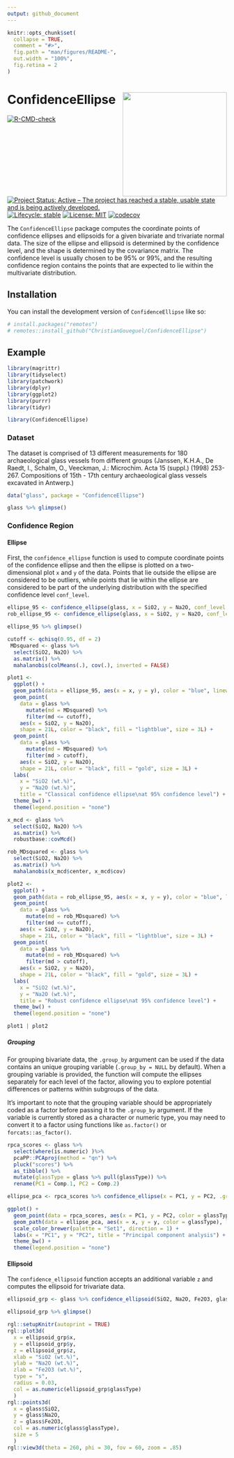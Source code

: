 ```yaml
---
output: github_document
---
```


<!-- README.md is generated from README.Rmd. Please edit that file -->

```r
knitr::opts_chunk$set(
  collapse = TRUE,
  comment = "#>",
  fig.path = "man/figures/README-",
  out.width = "100%",
  fig.retina = 2
)
```


<!-- badges: start -->

# ConfidenceEllipse <img src="man/figures/logo.png" align="right" height="239" alt="" />

[![R-CMD-check](https://github.com/ChristianGoueguel/ConfidenceEllipse/actions/workflows/R-CMD-check.yaml/badge.svg)](https://github.com/ChristianGoueguel/ConfidenceEllipse/actions/workflows/R-CMD-check.yaml)
[![Project Status: Active – The project has reached a stable, usable
state and is being actively
developed.](https://www.repostatus.org/badges/latest/active.svg)](https://www.repostatus.org/#active)
[![Lifecycle:
stable](https://img.shields.io/badge/lifecycle-stable-brightgreen.svg)](https://lifecycle.r-lib.org/articles/stages.html#stable)
[![License:
MIT](https://img.shields.io/badge/License-MIT-blue.svg)](https://opensource.org/licenses/MIT)
[![codecov](https://codecov.io/gh/ChristianGoueguel/ConfidenceEllipse/graph/badge.svg?token=JAGMXN2F70)](https://app.codecov.io/gh/ChristianGoueguel/ConfidenceEllipse)
<!-- badges: end -->

The `ConfidenceEllipse` package computes the coordinate points of confidence ellipses and ellipsoids for a given bivariate and trivariate normal data. The size of the ellipse and ellipsoid is determined by the confidence level, and the shape is determined by the covariance matrix. The confidence level is usually chosen to be 95% or 99%, and the resulting confidence region contains the points that are expected to lie within the multivariate distribution.

## Installation

You can install the development version of `ConfidenceEllipse` like so:

```r
# install.packages("remotes")
# remotes::install_github("ChristianGoueguel/ConfidenceEllipse")
```

## Example

```r
library(magrittr)
library(tidyselect)
library(patchwork)
library(dplyr)
library(ggplot2)
library(purrr)
library(tidyr)
```

```r
library(ConfidenceEllipse)
```

### Dataset

The dataset is comprised of 13 different measurements for 180
archaeological glass vessels from different groups (Janssen, K.H.A., De
Raedt, I., Schalm, O., Veeckman, J.: Microchim. Acta 15 (suppl.) (1998)
253-267. Compositions of 15th - 17th century archaeological glass
vessels excavated in Antwerp.)

```r
data("glass", package = "ConfidenceEllipse")
```

```r
glass %>% glimpse()
```

### Confidence Region
#### Ellipse

First, the `confidence_ellipse` function is used to compute coordinate points of the confidence ellipse and then the ellipse is plotted on a two-dimensional plot `x` and `y` of the data. Points that lie outside the ellipse are considered to be outliers, while points that lie within the ellipse are considered to be part of the underlying distribution with the specified confidence level `conf_level`.

```r
ellipse_95 <- confidence_ellipse(glass, x = SiO2, y = Na2O, conf_level = 0.95)
rob_ellipse_95 <- confidence_ellipse(glass, x = SiO2, y = Na2O, conf_level = 0.95, robust = TRUE)
```

```r
ellipse_95 %>% glimpse()
```

```r
cutoff <- qchisq(0.95, df = 2)
 MDsquared <- glass %>%
  select(SiO2, Na2O) %>%
  as.matrix() %>%
  mahalanobis(colMeans(.), cov(.), inverted = FALSE)
```

```r
plot1 <- 
  ggplot() +
  geom_path(data = ellipse_95, aes(x = x, y = y), color = "blue", linewidth = 1L) +
  geom_point(
    data = glass %>% 
      mutate(md = MDsquared) %>%
      filter(md <= cutoff),
    aes(x = SiO2, y = Na2O),
    shape = 21L, color = "black", fill = "lightblue", size = 3L) +
  geom_point(
    data = glass %>% 
      mutate(md = MDsquared) %>%
      filter(md > cutoff),
    aes(x = SiO2, y = Na2O),
    shape = 21L, color = "black", fill = "gold", size = 3L) +
  labs(
    x = "SiO2 (wt.%)", 
    y = "Na2O (wt.%)",
    title = "Classical confidence ellipse\nat 95% confidence level") +
  theme_bw() +
  theme(legend.position = "none")
```

```r
x_mcd <- glass %>%
  select(SiO2, Na2O) %>%
  as.matrix() %>%
  robustbase::covMcd()

rob_MDsquared <- glass %>%
  select(SiO2, Na2O) %>%
  as.matrix() %>%
  mahalanobis(x_mcd$center, x_mcd$cov)
```

```r
plot2 <- 
  ggplot() +
  geom_path(data = rob_ellipse_95, aes(x = x, y = y), color = "blue", linewidth = 1L) +
  geom_point(
    data = glass %>% 
      mutate(md = rob_MDsquared) %>%
      filter(md <= cutoff),
    aes(x = SiO2, y = Na2O),
    shape = 21L, color = "black", fill = "lightblue", size = 3L) +
  geom_point(
    data = glass %>% 
      mutate(md = rob_MDsquared) %>%
      filter(md > cutoff),
    aes(x = SiO2, y = Na2O),
    shape = 21L, color = "black", fill = "gold", size = 3L) +
  labs(
    x = "SiO2 (wt.%)", 
    y = "Na2O (wt.%)",
    title = "Robust confidence ellipse\nat 95% confidence level") +
  theme_bw() +
  theme(legend.position = "none")
```

```r
plot1 | plot2
```

##### Grouping

For grouping bivariate data, the `.group_by` argument can be used if the data contains an unique grouping variable (`.group_by = NULL` by default). When a grouping variable is provided, the function will compute the ellipses separately for each level of the factor, allowing you to explore potential differences or patterns within subgroups of the data.

It's important to note that the grouping variable should be appropriately coded as a factor before passing it to the `.group_by` argument. If the variable is currently stored as a character or numeric type, you may need to convert it to a factor using functions like `as.factor()` or `forcats::as_factor()`.

```r
rpca_scores <- glass %>%
  select(where(is.numeric) )%>% 
  pcaPP::PCAproj(method = "qn") %>%
  pluck("scores") %>%
  as_tibble() %>%
  mutate(glassType = glass %>% pull(glassType)) %>%
  rename(PC1 = Comp.1, PC2 = Comp.2) 
```

```r
ellipse_pca <- rpca_scores %>% confidence_ellipse(x = PC1, y = PC2, .group_by = glassType)
```

```r
ggplot() +
  geom_point(data = rpca_scores, aes(x = PC1, y = PC2, color = glassType, shape = glassType), size = 3L) +
  geom_path(data = ellipse_pca, aes(x = x, y = y, color = glassType), linewidth = 1L) +
  scale_color_brewer(palette = "Set1", direction = 1) +
  labs(x = "PC1", y = "PC2", title = "Principal component analysis") +
  theme_bw() +
  theme(legend.position = "none")
```

#### Ellipsoid

The `confidence_ellipsoid` function accepts an additional variable `z` and computes the ellipsoid for trivariate data.

```r
ellipsoid_grp <- glass %>% confidence_ellipsoid(SiO2, Na2O, Fe2O3, glassType)
```

```r
ellipsoid_grp %>% glimpse()
```

```r
rgl::setupKnitr(autoprint = TRUE)
rgl::plot3d(
  x = ellipsoid_grp$x, 
  y = ellipsoid_grp$y, 
  z = ellipsoid_grp$z,
  xlab = "SiO2 (wt.%)", 
  ylab = "Na2O (wt.%)", 
  zlab = "Fe2O3 (wt.%)",
  type = "s", 
  radius = 0.03,
  col = as.numeric(ellipsoid_grp$glassType)
  )
rgl::points3d(
  x = glass$SiO2, 
  y = glass$Na2O, 
  z = glass$Fe2O3, 
  col = as.numeric(glass$glassType),
  size = 5
  )
rgl::view3d(theta = 260, phi = 30, fov = 60, zoom = .85)
```

















